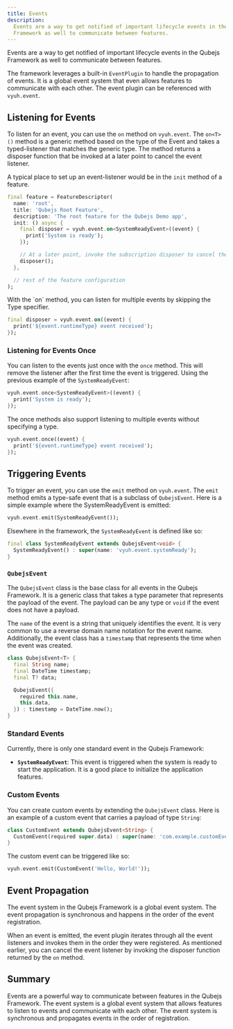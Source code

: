 ```yaml
---
title: Events
description:
  Events are a way to get notified of important lifecycle events in the Qubejs
  Framework as well to communicate between features.
---
```



Events are a way to get notified of important lifecycle events in the Qubejs
Framework as well to communicate between features.

The framework leverages a built-in `EventPlugin` to handle the propagation of
events. It is a global event system that even allows features to communicate
with each other. The event plugin can be referenced with `vyuh.event`.

## Listening for Events

To listen for an event, you can use the `on` method on `vyuh.event`. The
`on<T>()` method is a generic method based on the type of the Event and takes a
typed-listener that matches the generic type. The method returns a disposer
function that be invoked at a later point to cancel the event listener.

A typical place to set up an event-listener would be in the `init` method of a
feature.

```dart title="feature.dart" showLineNumbers {6-8}
final feature = FeatureDescriptor(
  name: 'root',
  title: 'Qubejs Root Feature',
  description: 'The root feature for the Qubejs Demo app',
  init: () async {
    final disposer = vyuh.event.on<SystemReadyEvent>((event) {
      print('System is ready');
    });

    // At a later point, invoke the subscription disposer to cancel the event listener
    disposer();
  },

  // rest of the feature configuration
);

```

<Aside type="tip">
With the `on` method, you can listen for multiple events by skipping the Type
specifier.

```dart
final disposer = vyuh.event.on((event) {
  print('${event.runtimeType} event received');
});

```

</Aside>

### Listening for Events Once

You can listen to the events just once with the `once` method. This will remove
the listener after the first time the event is triggered. Using the previous
example of the `SystemReadyEvent`:

```dart
vyuh.event.once<SystemReadyEvent>((event) {
  print('System is ready');
});
```

The once methods also support listening to multiple events without specifying a
type.

```dart
vyuh.event.once((event) {
  print('${event.runtimeType} event received');
});
```

## Triggering Events

To trigger an event, you can use the `emit` method on `vyuh.event`. The `emit`
method emits a type-safe event that is a subclass of `QubejsEvent`. Here is a
simple example where the SystemReadyEvent is emitted:

```dart
vyuh.event.emit(SystemReadyEvent());
```

Elsewhere in the framework, the `SystemReadyEvent` is defined like so:

```dart
final class SystemReadyEvent extends QubejsEvent<void> {
  SystemReadyEvent() : super(name: 'vyuh.event.systemReady');
}
```

### `QubejsEvent`

The `QubejsEvent` class is the base class for all events in the Qubejs Framework. It
is a generic class that takes a type parameter that represents the payload of
the event. The payload can be any type or `void` if the event does not have a
payload.

The `name` of the event is a string that uniquely identifies the event. It is
very common to use a reverse domain name notation for the event name.
Additionally, the event class has a `timestamp` that represents the time when
the event was created.

```dart
class QubejsEvent<T> {
  final String name;
  final DateTime timestamp;
  final T? data;

  QubejsEvent({
    required this.name,
    this.data,
  }) : timestamp = DateTime.now();
}
```

### Standard Events

Currently, there is only one standard event in the Qubejs Framework:

- **`SystemReadyEvent`**: This event is triggered when the system is ready to
  start the application. It is a good place to initialize the application
  features.

### Custom Events

You can create custom events by extending the `QubejsEvent` class. Here is an
example of a custom event that carries a payload of type `String`:

```dart
class CustomEvent extends QubejsEvent<String> {
  CustomEvent(required super.data) : super(name: 'com.example.customEvent');
}
```

The custom event can be triggered like so:

```dart
vyuh.event.emit(CustomEvent('Hello, World!'));
```

## Event Propagation

The event system in the Qubejs Framework is a global event system. The event
propagation is synchronous and happens in the order of the event registration.

When an event is emitted, the event plugin iterates through all the event
listeners and invokes them in the order they were registered. As mentioned
earlier, you can cancel the event listener by invoking the disposer function
returned by the `on` method.

## Summary

Events are a powerful way to communicate between features in the Qubejs Framework.
The event system is a global event system that allows features to listen to
events and communicate with each other. The event system is synchronous and
propagates events in the order of registration.
